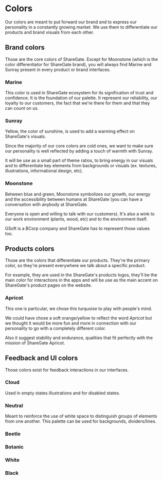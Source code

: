 
<Meta
    title="Theme/Colors"
    id="colors"
/>

# Colors

<Tagline>Our colors are meant to put forward our brand and to express our personality in a constantly growing market. We use them to differentiate our products and brand visuals from each other.</Tagline>

## Brand colors

Those are the core colors of ShareGate. Except for Moonstone (which is the color differentiator for ShareGate brand), you will always find Marine and Sunray present in every product or brand interfaces.

### Marine

This color is used in ShareGate ecosystem for its signification of trust and confidence. It is the foundation of our palette. It represent our reliability, our loyalty to our customers, the fact that we're there for them and that they can count on us.

<ThemeProvider theme={ApricotTheme} colorScheme="light">
    <ColorTable
        colors={[
            { shade: "1", value: "marine-1", variable: "--o-ui-marine-1", color: ApricotTheme.colors.common.marine[0] },
            { shade: "2", value: "marine-2", variable: "--o-ui-marine-2", color: ApricotTheme.colors.common.marine[1] },
            { shade: "3", value: "marine-3", variable: "--o-ui-marine-3", color: ApricotTheme.colors.common.marine[2] },
            { shade: "4", value: "marine-4", variable: "--o-ui-marine-4", color: ApricotTheme.colors.common.marine[3] },
            { shade: "5", value: "marine-5", variable: "--o-ui-marine-5", color: ApricotTheme.colors.common.marine[4] },
            { shade: "6", value: "marine-6", variable: "--o-ui-marine-6", color: ApricotTheme.colors.common.marine[5] },
            { shade: "7", value: "marine-7", variable: "--o-ui-marine-7", color: ApricotTheme.colors.common.marine[6] },
            { shade: "8", value: "marine-8", variable: "--o-ui-marine-8", color: ApricotTheme.colors.common.marine[7] },
            { shade: "9", value: "marine-9", variable: "--o-ui-marine-9", color: ApricotTheme.colors.common.marine[8] },
            { shade: "10", value: "marine-10", variable: "--o-ui-marine-10", color: ApricotTheme.colors.common.marine[9] }
        ]}
    />
</ThemeProvider>

### Sunray

Yellow, the color of sunshine, is used to add a warming effect on ShareGate's visuals.

Since the majority of our core colors are cold ones, we want to make sure our personality is well reflected by adding a touch of warmth with Sunray.

It will be use as a small part of theme ratios, to bring energy in our visuals and to differentiate key elements from backgrounds or visuals (ex. textures, illustrations, informational design, etc).

<ThemeProvider theme={ApricotTheme} colorScheme="light">
    <ColorTable
        colors={[
            { shade: "1", value: "sunray-1", variable: "--o-ui-sunray-1", color: ApricotTheme.colors.common.sunray[0] },
            { shade: "2", value: "sunray-2", variable: "--o-ui-sunray-2", color: ApricotTheme.colors.common.sunray[1] },
            { shade: "3", value: "sunray-3", variable: "--o-ui-sunray-3", color: ApricotTheme.colors.common.sunray[2] },
            { shade: "4", value: "sunray-4", variable: "--o-ui-sunray-4", color: ApricotTheme.colors.common.sunray[3] },
            { shade: "5", value: "sunray-5", variable: "--o-ui-sunray-5", color: ApricotTheme.colors.common.sunray[4] },
            { shade: "6", value: "sunray-6", variable: "--o-ui-sunray-6", color: ApricotTheme.colors.common.sunray[5] },
            { shade: "7", value: "sunray-7", variable: "--o-ui-sunray-7", color: ApricotTheme.colors.common.sunray[6] },
            { shade: "8", value: "sunray-8", variable: "--o-ui-sunray-8", color: ApricotTheme.colors.common.sunray[7] },
            { shade: "9", value: "sunray-9", variable: "--o-ui-sunray-9", color: ApricotTheme.colors.common.sunray[8] },
            { shade: "10", value: "sunray-10", variable: "--o-ui-sunray-10", color: ApricotTheme.colors.common.sunray[9] }
        ]}
    />
</ThemeProvider>

### Moonstone

Between blue and green, Moonstone symbolizes our growth, our energy and the accessibility between humans at ShareGate (you can have a conversation with anybody at ShareGate.

Everyone is open and willing to talk with our customers). It's also a wink to our work environment (plants, wood, etc) and to the environment itself.

GSoft is a BCorp company and ShareGate has to represent those values too.

<ThemeProvider theme={ApricotTheme} colorScheme="light">
    <ColorTable
        colors={[
            { shade: "1", value: "moonstone-1", variable: "--o-ui-moonstone-1", color: ApricotTheme.colors.common.moonstone[0] },
            { shade: "2", value: "moonstone-2", variable: "--o-ui-moonstone-2", color: ApricotTheme.colors.common.moonstone[1] },
            { shade: "3", value: "moonstone-3", variable: "--o-ui-moonstone-3", color: ApricotTheme.colors.common.moonstone[2] },
            { shade: "4", value: "moonstone-4", variable: "--o-ui-moonstone-4", color: ApricotTheme.colors.common.moonstone[3] },
            { shade: "5", value: "moonstone-5", variable: "--o-ui-moonstone-5", color: ApricotTheme.colors.common.moonstone[4] },
            { shade: "6", value: "moonstone-6", variable: "--o-ui-moonstone-6", color: ApricotTheme.colors.common.moonstone[5] },
            { shade: "7", value: "moonstone-7", variable: "--o-ui-moonstone-7", color: ApricotTheme.colors.common.moonstone[6] },
            { shade: "8", value: "moonstone-8", variable: "--o-ui-moonstone-8", color: ApricotTheme.colors.common.moonstone[7] },
            { shade: "9", value: "moonstone-9", variable: "--o-ui-moonstone-9", color: ApricotTheme.colors.common.moonstone[8] },
            { shade: "10", value: "moonstone-10", variable: "--o-ui-moonstone-10", color: ApricotTheme.colors.common.moonstone[9] }
        ]}
    />
</ThemeProvider>

## Products colors

Those are the colors that differentiate our products. They're the primary color, so they're present everywhere we talk about a specific product.

For example, they are used in the ShareGate's products logos, they'll be the main color for interactions in the apps and will be use as the main accent on ShareGate's product pages on the website.

### Apricot

This one is particular, we chose this turquoise to play with people's mind.

We could have chose a soft orange/yellow to reflect the word *Apricot* but we thought it would be more fun and more in connection with our personality to go with a completely different color.

Also it suggest stability and endurance, qualities that fit perfectly with the mission of ShareGate Apricot.

<ThemeProvider theme={ApricotTheme} colorScheme="light">
    <ColorTable
        colors={[
            { shade: "1", value: "primary-1", variable: "--o-ui-primary-1", color: ApricotTheme.colors.common.primary[0] },
            { shade: "2", value: "primary-2", variable: "--o-ui-primary-2", color: ApricotTheme.colors.common.primary[1] },
            { shade: "3", value: "primary-3", variable: "--o-ui-primary-3", color: ApricotTheme.colors.common.primary[2] },
            { shade: "4", value: "primary-4", variable: "--o-ui-primary-4", color: ApricotTheme.colors.common.primary[3] },
            { shade: "5", value: "primary-5", variable: "--o-ui-primary-5", color: ApricotTheme.colors.common.primary[4] },
            { shade: "6", value: "primary-6", variable: "--o-ui-primary-6", color: ApricotTheme.colors.common.primary[5] },
            { shade: "7", value: "primary-7", variable: "--o-ui-primary-7", color: ApricotTheme.colors.common.primary[6] },
            { shade: "8", value: "primary-8", variable: "--o-ui-primary-8", color: ApricotTheme.colors.common.primary[7] },
            { shade: "9", value: "primary-9", variable: "--o-ui-primary-9", color: ApricotTheme.colors.common.primary[8] },
            { shade: "10", value: "primary-10", variable: "--o-ui-primary-10", color: ApricotTheme.colors.common.primary[9] }
        ]}
    />
</ThemeProvider>

## Feedback and UI colors

Those colors exist for feedback interactions in our interfaces.

### Cloud

Used in empty states illustrations and for disabled states.

<ThemeProvider theme={ApricotTheme} colorScheme="light">
    <ColorTable
        colors={[
            { shade: "1", value: "cloud-1", variable: "--o-ui-cloud-1", color: ApricotTheme.colors.common.cloud[0] },
            { shade: "2", value: "cloud-2", variable: "--o-ui-cloud-2", color: ApricotTheme.colors.common.cloud[1] },
            { shade: "3", value: "cloud-3", variable: "--o-ui-cloud-3", color: ApricotTheme.colors.common.cloud[2] },
            { shade: "4", value: "cloud-4", variable: "--o-ui-cloud-4", color: ApricotTheme.colors.common.cloud[3] },
            { shade: "5", value: "cloud-5", variable: "--o-ui-cloud-5", color: ApricotTheme.colors.common.cloud[4] },
            { shade: "6", value: "cloud-6", variable: "--o-ui-cloud-6", color: ApricotTheme.colors.common.cloud[5] },
            { shade: "7", value: "cloud-7", variable: "--o-ui-cloud-7", color: ApricotTheme.colors.common.cloud[6] },
            { shade: "8", value: "cloud-8", variable: "--o-ui-cloud-8", color: ApricotTheme.colors.common.cloud[7] },
            { shade: "9", value: "cloud-9", variable: "--o-ui-cloud-9", color: ApricotTheme.colors.common.cloud[8] },
            { shade: "10", value: "cloud-10", variable: "--o-ui-cloud-10", color: ApricotTheme.colors.common.cloud[9] }
        ]}
    />
</ThemeProvider>

### Neutral

Meant to reinforce the use of white space to distinguish groups of elements from one another. This palette can be used for backgrounds, dividers/lines.

<ThemeProvider theme={ApricotTheme} colorScheme="light">
    <ColorTable
        colors={[
            { shade: "1", value: "neutral-1", variable: "--o-ui-neutral-1", color: ApricotTheme.colors.common.neutral[0] },
            { shade: "2", value: "neutral-2", variable: "--o-ui-neutral-2", color: ApricotTheme.colors.common.neutral[1] },
            { shade: "3", value: "neutral-3", variable: "--o-ui-neutral-3", color: ApricotTheme.colors.common.neutral[2] },
            { shade: "4", value: "neutral-4", variable: "--o-ui-neutral-4", color: ApricotTheme.colors.common.neutral[3] },
            { shade: "5", value: "neutral-5", variable: "--o-ui-neutral-5", color: ApricotTheme.colors.common.neutral[4] },
            { shade: "6", value: "neutral-6", variable: "--o-ui-neutral-6", color: ApricotTheme.colors.common.neutral[5] },
            { shade: "7", value: "neutral-7", variable: "--o-ui-neutral-7", color: ApricotTheme.colors.common.neutral[6] },
            { shade: "8", value: "neutral-8", variable: "--o-ui-neutral-8", color: ApricotTheme.colors.common.neutral[7] },
            { shade: "9", value: "neutral-9", variable: "--o-ui-neutral-9", color: ApricotTheme.colors.common.neutral[8] },
            { shade: "10", value: "neutral-10", variable: "--o-ui-neutral-10", color: ApricotTheme.colors.common.neutral[9] }
        ]}
    />
</ThemeProvider>

### Beetle

<ThemeProvider theme={ApricotTheme} colorScheme="light">
    <ColorTable
        colors={[
            { shade: "1", value: "beetle-1", variable: "--o-ui-beetle-1", color: ApricotTheme.colors.common.beetle[0] },
            { shade: "2", value: "beetle-2", variable: "--o-ui-beetle-2", color: ApricotTheme.colors.common.beetle[1] },
            { shade: "3", value: "beetle-3", variable: "--o-ui-beetle-3", color: ApricotTheme.colors.common.beetle[2] },
            { shade: "4", value: "beetle-4", variable: "--o-ui-beetle-4", color: ApricotTheme.colors.common.beetle[3] },
            { shade: "5", value: "beetle-5", variable: "--o-ui-beetle-5", color: ApricotTheme.colors.common.beetle[4] },
            { shade: "6", value: "beetle-6", variable: "--o-ui-beetle-6", color: ApricotTheme.colors.common.beetle[5] },
            { shade: "7", value: "beetle-7", variable: "--o-ui-beetle-7", color: ApricotTheme.colors.common.beetle[6] },
            { shade: "8", value: "beetle-8", variable: "--o-ui-beetle-8", color: ApricotTheme.colors.common.beetle[7] },
            { shade: "9", value: "beetle-9", variable: "--o-ui-beetle-9", color: ApricotTheme.colors.common.beetle[8] },
            { shade: "10", value: "beetle-10", variable: "--o-ui-beetle-10", color: ApricotTheme.colors.common.beetle[9] }
        ]}
    />
</ThemeProvider>

### Botanic

<ThemeProvider theme={ApricotTheme} colorScheme="light">
    <ColorTable
        colors={[
            { shade: "1", value: "botanic-1", variable: "--o-ui-botanic-1", color: ApricotTheme.colors.common.botanic[0] },
            { shade: "2", value: "botanic-2", variable: "--o-ui-botanic-2", color: ApricotTheme.colors.common.botanic[1] },
            { shade: "3", value: "botanic-3", variable: "--o-ui-botanic-3", color: ApricotTheme.colors.common.botanic[2] },
            { shade: "4", value: "botanic-4", variable: "--o-ui-botanic-4", color: ApricotTheme.colors.common.botanic[3] },
            { shade: "5", value: "botanic-5", variable: "--o-ui-botanic-5", color: ApricotTheme.colors.common.botanic[4] },
            { shade: "6", value: "botanic-6", variable: "--o-ui-botanic-6", color: ApricotTheme.colors.common.botanic[5] },
            { shade: "7", value: "botanic-7", variable: "--o-ui-botanic-7", color: ApricotTheme.colors.common.botanic[6] },
            { shade: "8", value: "botanic-8", variable: "--o-ui-botanic-8", color: ApricotTheme.colors.common.botanic[7] },
            { shade: "9", value: "botanic-9", variable: "--o-ui-botanic-9", color: ApricotTheme.colors.common.botanic[8] },
            { shade: "10", value: "botanic-10", variable: "--o-ui-botanic-10", color: ApricotTheme.colors.common.botanic[9] }
        ]}
    />
</ThemeProvider>

### White

<ThemeProvider theme={ApricotTheme} colorScheme="light">
    <ColorTable
        colors={[
            { shade: "-", value: "white", variable: "--o-ui-white", color: ApricotTheme.colors.common.white }
        ]}
    />
</ThemeProvider>

### Black

<ThemeProvider theme={ApricotTheme} colorScheme="light">
    <ColorTable
        colors={[
            { shade: "-", value: "black", variable: "--o-ui-black", color: ApricotTheme.colors.common.black }
        ]}
    />
</ThemeProvider>
